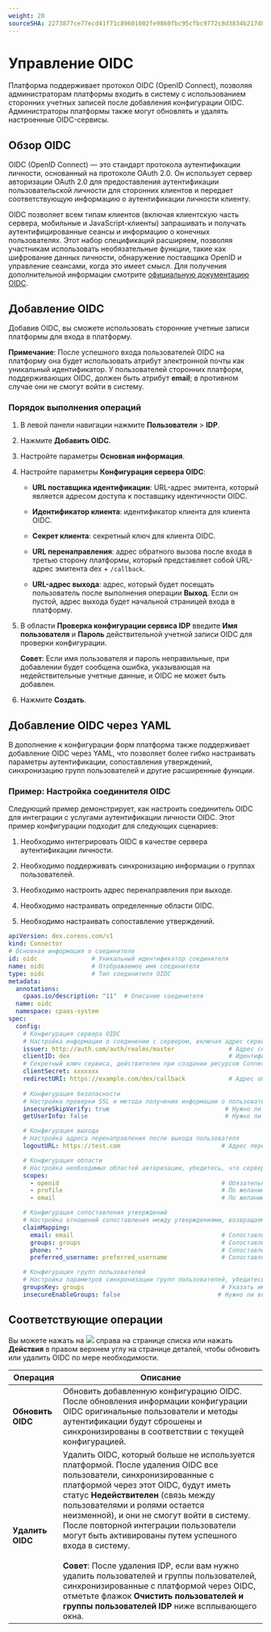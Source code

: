 ```yaml
---
weight: 20
sourceSHA: 2273877ce77ecd41f71c89601002fe9860fbc95cfbc9772c8d3834b217d8ed2c
---
```


# Управление OIDC

Платформа поддерживает протокол OIDC (OpenID Connect), позволяя администраторам платформы входить в систему с использованием сторонних учетных записей после добавления конфигурации OIDC. Администраторы платформы также могут обновлять и удалять настроенные OIDC-сервисы.

## Обзор OIDC

OIDC (OpenID Connect) — это стандарт протокола аутентификации личности, основанный на протоколе OAuth 2.0. Он использует сервер авторизации OAuth 2.0 для предоставления аутентификации пользовательской личности для сторонних клиентов и передает соответствующую информацию о аутентификации личности клиенту.

OIDC позволяет всем типам клиентов (включая клиентскую часть сервера, мобильные и JavaScript-клиенты) запрашивать и получать аутентифицированные сеансы и информацию о конечных пользователях. Этот набор спецификаций расширяем, позволяя участникам использовать необязательные функции, такие как шифрование данных личности, обнаружение поставщика OpenID и управление сеансами, когда это имеет смысл. Для получения дополнительной информации смотрите [официальную документацию OIDC](https://openid.net/connect/).

## Добавление OIDC

Добавив OIDC, вы сможете использовать сторонние учетные записи платформы для входа в платформу.

**Примечание**: После успешного входа пользователей OIDC на платформу она будет использовать атрибут электронной почты как уникальный идентификатор. У пользователей сторонних платформ, поддерживающих OIDC, должен быть атрибут **email**; в противном случае они не смогут войти в систему.

### Порядок выполнения операций

1. В левой панели навигации нажмите **Пользователи** > **IDP**.

2. Нажмите **Добавить OIDC**.

3. Настройте параметры **Основная информация**.

4. Настройте параметры **Конфигурация сервера OIDC**:

   - **URL поставщика идентификации**: URL-адрес эмитента, который является адресом доступа к поставщику идентичности OIDC.

   - **Идентификатор клиента**: идентификатор клиента для клиента OIDC.

   - **Секрет клиента**: секретный ключ для клиента OIDC.

   - **URL перенаправления**: адрес обратного вызова после входа в третью сторону платформы, который представляет собой URL-адрес эмитента dex + `/callback`.

   - **URL-адрес выхода**: адрес, который будет посещать пользователь после выполнения операции **Выход**. Если он пустой, адрес выхода будет начальной страницей входа в платформу.

5. В области **Проверка конфигурации сервиса IDP** введите **Имя пользователя** и **Пароль** действительной учетной записи OIDC для проверки конфигурации.

   **Совет**: Если имя пользователя и пароль неправильные, при добавлении будет сообщена ошибка, указывающая на недействительные учетные данные, и OIDC не может быть добавлен.

6. Нажмите **Создать**.

## Добавление OIDC через YAML

В дополнение к конфигурации форм платформа также поддерживает добавление OIDC через YAML, что позволяет более гибко настраивать параметры аутентификации, сопоставления утверждений, синхронизацию групп пользователей и другие расширенные функции.

### Пример: Настройка соединителя OIDC

Следующий пример демонстрирует, как настроить соединитель OIDC для интеграции с услугами аутентификации личности OIDC. Этот пример конфигурации подходит для следующих сценариев:

1. Необходимо интегрировать OIDC в качестве сервера аутентификации личности.

2. Необходимо поддерживать синхронизацию информации о группах пользователей.

3. Необходимо настроить адрес перенаправления при выходе.

4. Необходимо настраивать определенные области OIDC.

5. Необходимо настраивать сопоставление утверждений.

```yaml
apiVersion: dex.coreos.com/v1
kind: Connector
# Основная информация о соединителе
id: oidc               # Уникальный идентификатор соединителя
name: oidc             # Отображаемое имя соединителя
type: oidc             # Тип соединителя OIDC
metadata:
  annotations:
    cpaas.io/description: "11"  # Описание соединителя
  name: oidc
  namespace: cpaas-system
spec:
  config:
    # Конфигурация сервера OIDC
    # Настройка информации о соединении с сервером, включая адрес сервера, учетные данные клиента и адрес обратного вызова
    issuer: http://auth.com/auth/realms/master               # Адрес сервера OIDC
    clientID: dex                                            # Идентификатор клиента
    # Секретный ключ сервиса, действителен при создании ресурсов Connector в первый раз
    clientSecret: xxxxxxx
    redirectURI: https://example.com/dex/callback            # Адрес обратного вызова, должен совпадать с адресом, зарегистрированным клиентом OIDC
    
    # Конфигурация безопасности
    # Настройка проверки SSL и метода получения информации о пользователе
    insecureSkipVerify: true                                # Нужно ли пропустить проверку SSL, рекомендуется установить false в производственной среде
    getUserInfo: false                                      # Нужно ли получать дополнительную информацию о пользователе через конечную точку UserInfo

    # Конфигурация выхода
    # Настройка адреса перенаправления после выхода пользователя
    logoutURL: https://test.com                            # Адрес перенаправления при выходе, может быть настроен на страницу, на которую переходит пользователь после выхода

    # Конфигурация области
    # Настройка необходимых областей авторизации, убедитесь, что сервер OIDC поддерживает эти области
    scopes:                                                 
      - openid                                             # Обязательно, используется для базовой аутентификации OIDC
      - profile                                            # По желанию, используется для получения основной информации о пользователе
      - email                                              # По желанию, используется для получения электронной почты пользователя

    # Конфигурация сопоставления утверждений
    # Настройка отношений сопоставления между утверждениями, возвращаемыми OIDC, и атрибутами пользователей платформы
    claimMapping:                                          
      email: email                                         # Сопоставление электронной почты, используется для уникальной идентификации пользователей
      groups: groups                                       # Сопоставление групп пользователей, используется для организационной структуры
      phone: ""                                            # Сопоставление телефонов, по желанию
      preferred_username: preferred_username               # Сопоставление имени пользователя, используется для отображаемого имени

    # Конфигурация групп пользователей
    # Настройка параметров синхронизации групп пользователей, убедитесь, что токен содержит информацию о группах
    groupsKey: groups                                      # Указать имя ключа информации о группах
    insecureEnableGroups: false                           # Нужно ли включать функцию синхронизации групп
```

## Соответствующие операции

Вы можете нажать на ![](/en/img/113point.png) справа на странице списка или нажать **Действия** в правом верхнем углу на странице деталей, чтобы обновить или удалить OIDC по мере необходимости.

| Операция       | Описание                                                                                                                                                                                                                                                                                                                                                                                                                                                                                                                                                                          |
| --------------- | ------------------------------------------------------------------------------------------------------------------------------------------------------------------------------------------------------------------------------------------------------------------------------------------------------------------------------------------------------------------------------------------------------------------------------------------------------------------------------------------------------------------------------------------------------------------------------------ |
| **Обновить OIDC** | Обновить добавленную конфигурацию OIDC. После обновления информации конфигурации OIDC оригинальные пользователи и методы аутентификации будут сброшены и синхронизированы в соответствии с текущей конфигурацией.                                                                                                                                                                                                                                                                                                                                                                         |
| **Удалить OIDC** | Удалить OIDC, который больше не используется платформой. После удаления OIDC все пользователи, синхронизированные с платформой через этот OIDC, будут иметь статус **Недействителен** (связь между пользователями и ролями остается неизменной), и они не смогут войти в систему. После повторной интеграции пользователи могут быть активированы путем успешного входа в систему.<br /><br />**Совет**: После удаления IDP, если вам нужно удалить пользователей и группы пользователей, синхронизированные с платформой через OIDC, отметьте флажок **Очистить пользователей и группы пользователей IDP** ниже всплывающего окна.
